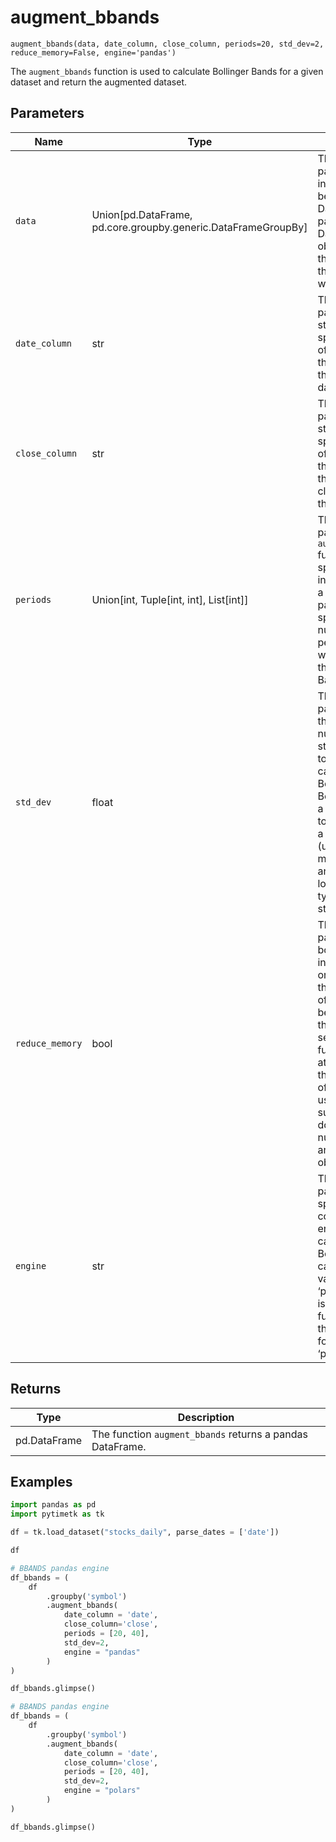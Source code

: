 # augment_bbands { #pytimetk.augment_bbands }

`augment_bbands(data, date_column, close_column, periods=20, std_dev=2, reduce_memory=False, engine='pandas')`

The `augment_bbands` function is used to calculate Bollinger Bands for a given dataset and return
the augmented dataset.

## Parameters

| Name            | Type                                                            | Description                                                                                                                                                                                                                                                                                                                               | Default    |
|-----------------|-----------------------------------------------------------------|-------------------------------------------------------------------------------------------------------------------------------------------------------------------------------------------------------------------------------------------------------------------------------------------------------------------------------------------|------------|
| `data`          | Union\[pd.DataFrame, pd.core.groupby.generic.DataFrameGroupBy\] | The `data` parameter is the input data that can be either a pandas DataFrame or a pandas DataFrameGroupBy object. It contains the data on which the Bollinger Bands will be calculated.                                                                                                                                                   | _required_ |
| `date_column`   | str                                                             | The `date_column` parameter is a string that specifies the name of the column in the `data` DataFrame that contains the dates.                                                                                                                                                                                                            | _required_ |
| `close_column`  | str                                                             | The `close_column` parameter is a string that specifies the name of the column in the `data` DataFrame that contains the closing prices of the asset.                                                                                                                                                                                     | _required_ |
| `periods`       | Union\[int, Tuple\[int, int\], List\[int\]\]                    | The `periods` parameter in the `augment_bbands` function can be specified as an integer, a tuple, or a list. This parameter specifies the number of rolling periods to use when calculating the Bollinger Bands.                                                                                                                          | `20`       |
| `std_dev`       | float                                                           | The `std_dev` parameter is a float that represents the number of standard deviations to use when calculating the Bollinger Bands. Bollinger Bands are a technical analysis tool that consists of a middle band (usually a simple moving average) and an upper and lower band that are typically two standard                              | `2`        |
| `reduce_memory` | bool                                                            | The `reduce_memory` parameter is a boolean flag that indicates whether or not to reduce the memory usage of the input data before performing the calculation. If set to `True`, the function will attempt to reduce the memory usage of the input data using techniques such as downcasting numeric columns and converting object columns | `False`    |
| `engine`        | str                                                             | The `engine` parameter specifies the computation engine to use for calculating the Bollinger Bands. It can take two values: 'pandas' or 'polars'. If 'pandas' is selected, the function will use the pandas library for computation. If 'polars' is selected,                                                                             | `'pandas'` |

## Returns

| Type         | Description                                               |
|--------------|-----------------------------------------------------------|
| pd.DataFrame | The function `augment_bbands` returns a pandas DataFrame. |

## Examples

``` python
import pandas as pd
import pytimetk as tk

df = tk.load_dataset("stocks_daily", parse_dates = ['date'])

df
```

``` python
# BBANDS pandas engine
df_bbands = (
    df
        .groupby('symbol')
        .augment_bbands(
            date_column = 'date', 
            close_column='close', 
            periods = [20, 40],
            std_dev=2, 
            engine = "pandas"
        )
)

df_bbands.glimpse()
```

``` python
# BBANDS pandas engine
df_bbands = (
    df
        .groupby('symbol')
        .augment_bbands(
            date_column = 'date', 
            close_column='close', 
            periods = [20, 40],
            std_dev=2, 
            engine = "polars"
        )
)

df_bbands.glimpse()
```
